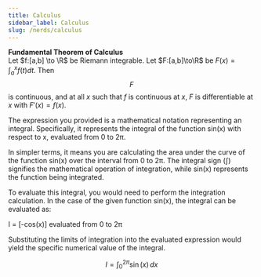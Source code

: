 ```yaml
---
title: Calculus
sidebar_label: Calculus
slug: /nerds/calculus
---
```



**Fundamental Theorem of Calculus**  
Let $f:[a,b] \to \R$ be Riemann integrable. Let $F:[a,b]\to\R$ be $F(x)=
\int_{a}^{x}f(t)dt$.
Then $$F$$ is continuous, and at all $x$ such that $f$ is continuous at $x$,
$F$ is differentiable at $x$ with $F'(x)=f(x)$.


The expression you provided is a mathematical notation representing an integral. Specifically, it represents the integral of the function sin(x) with respect to x, evaluated from 0 to 2π.

In simpler terms, it means you are calculating the area under the curve of the function sin(x) over the interval from 0 to 2π. The integral sign (∫) signifies the mathematical operation of integration, while sin(x) represents the function being integrated.

To evaluate this integral, you would need to perform the integration calculation. In the case of the given function sin(x), the integral can be evaluated as:

I = [-cos(x)] evaluated from 0 to 2π

Substituting the limits of integration into the evaluated expression would yield the specific numerical value of the integral.

$$
I = \int_0^{2\pi} \sin(x)\,dx
$$

